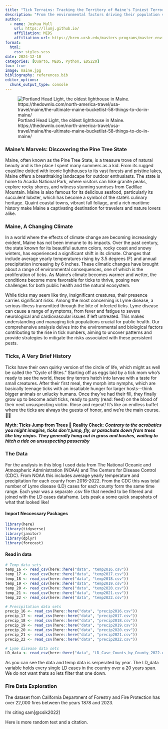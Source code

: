 ```yaml
---
title: "Tick Terrains: Tracking the Territory of Maine's Tiniest Terrors"
description: "From the environmental factors driving their population surges to the implications for public health, this blog uncovers the mysteries surrounding ticks in the Pine Tree State"
author: 
  - name: Joshua Mull
    url: https://llumj.github.io/
    affiliation: MEDS
    affiliation-url: https://bren.ucsb.edu/masters-programs/master-environmental-data-science
format: 
  html: 
    css: styles.scss
date: 2024-12-10
categories: [Quarto, MEDS, Python, EDS220]
toc: true
image: maine.jpg
bibliography: references.bib
editor_options: 
  chunk_output_type: console
---
```


![Portland Head Light, the oldest lighthouse in Maine. https://thedownlo.com/north-america-travel/usa-travel/maine/the-ultimate-maine-bucketlist-58-things-to-do-in-maine/](maine.jpg)

### Maine's Marvels: Discovering the Pine Tree State
Maine, often known as the Pine Tree State, is a treasure trove of natural beauty and is the place I spent many summers as a kid. From its rugged coastline dotted with iconic lighthouses to its vast forests and pristine lakes, Maine offers a breathtaking landscape for outdoor enthusiasts. The state is home to Acadia National Park, where visitors can hike granite peaks, explore rocky shores, and witness stunning sunrises from Cadillac Mountain. Maine is also famous for its delicious seafood, particularly its succulent lobster, which has become a symbol of the state's culinary heritage. Quaint coastal towns, vibrant fall foliage, and a rich maritime history make Maine a captivating destination for travelers and nature lovers alike.

### Maine, A Changing Climate 
In a world where the effects of climate change are becoming increasingly evident, Maine has not been immune to its impacts. Over the past century, the state known for its beautiful autumn colors, rocky coast and snowy winters, has experienced a significant shift in its climate. Changes that include average yearly temperatures rising by 3.5 degrees (F) and annual precipitation increasing by 6 inches. These climatic changes have brought about a range of environmental consequences, one of which is the proliferation of ticks. As Maine's climate becomes warmer and wetter, the conditions become more favorable for ticks to thrive, posing new challenges for both public health and the natural ecosystem.

While ticks may seem like tiny, insignificant creatures, their presence carries significant risks. Among the most concerning is Lyme disease, a serious illness transmitted through the bite of infected ticks. Lyme disease can cause a range of symptoms, from fever and fatigue to severe neurological and cardiovascular issues if left untreated. This makes understanding and managing tick populations crucial for public health. Our comprehensive analysis delves into the environmental and biological factors contributing to the rise in tick numbers, aiming to uncover patterns and provide strategies to mitigate the risks associated with these persistent pests.

### Ticks, A Very Brief History
Ticks have their own quirky version of the circle of life, which might as well be called the "Cycle of Bites." Starting off as eggs laid by a tick mom who's ready to see the world, these tiny terrors hatch into larvae with a taste for small creatures. After their first meal, they morph into nymphs, which are basically teenage ticks with an insatiable hunger for larger hosts—think bigger animals or unlucky humans. Once they’ve had their fill, they finally grow up to become adult ticks, ready to party (read: feed) on the blood of their next unsuspecting victim. Rinse and repeat! It's like an endless buffet where the ticks are always the guests of honor, and we’re the main course. 🦟🍴

**Myth: Ticks Jump from Trees 🌳**
**Reality Check:**
***Contrary to the acrobatics you might imagine, ticks don’t jump, fly, or parachute down from trees like tiny ninjas. They generally hang out in grass and bushes, waiting to hitch a ride on unsuspecting passersby***

### The Data
For the analysis in this blog I used data from The National Oceanic and Atmospheric Administration (NOAA) and The Centers for Disease Control (CDC). From NOAA this includes average yearly temperature and precipitation for each county from 2016-2022. From the CDC this was total number of Lyme disease (LD) cases for each county form the same time range. Each year was a separate .csv file that needed to be filtered and joined with the LD cases dataframe. Lets peak a some quick snapshots of what that looked like!

#### Import Neccessary Packages 
```r
library(here)
library(tidyverse)
library(janitor)
library(dplyr)
library(forecast)
```

#### Read in data
```r
# Temp data sets
temp_16 <- read_csv(here::here("data", "temp2016.csv"))
temp_17 <- read_csv(here::here("data", "temp2017.csv"))
temp_18 <- read_csv(here::here("data", "temp2018.csv"))
temp_19 <- read_csv(here::here("data", "temp2019.csv"))
temp_20 <- read_csv(here::here("data", "temp2020.csv"))
temp_21 <- read_csv(here::here("data", "temp2021.csv"))
temp_22 <- read_csv(here::here("data", "temp2022.csv"))

# Precipitation data sets
precip_16 <- read_csv(here::here("data", "precip2016.csv"))
precip_17 <- read_csv(here::here("data", "precip2017.csv"))
precip_18 <- read_csv(here::here("data", "precip2018.csv"))
precip_19 <- read_csv(here::here("data", "precip2019.csv"))
precip_20 <- read_csv(here::here("data", "precip2020.csv"))
precip_21 <- read_csv(here::here("data", "precip2021.csv"))
precip_22 <- read_csv(here::here("data", "precip2022.csv"))

# Lyme disease data sets
LD_data <- read_csv(here::here("data", "LD_Case_Counts_by_County_2022.csv"))
```

As you can see the data and temp data is serperated by year. The LD_data variable holds every single LD cases in the country over a 20 years span. We do not want thats so lets filter that one down. 

### Fire Data Exploration 
The dataset from California Department of Forestry and Fire Protection has over 22,000 fires between the years 1878 and 2023. 


[^1]: https://en.wikipedia.org/wiki/Thomas_Fire?form=MG0AV3

[^2]: https://www.fire.ca.gov/incidents/2017/?form=MG0AV3

[^3]: https://www.epa.gov/




I'm citing sam[@csik2022]

Here is more random text and a citation.
